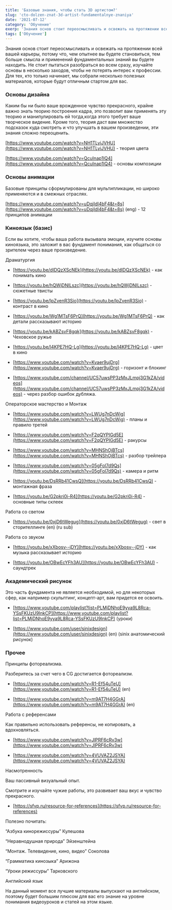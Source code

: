 ```yaml
---
title: 'Базовые знания, чтобы стать 3D артистом?'
slug: 'cto-dolzen-znat-3d-artist-fundamentalnye-znaniya'
date: '2021-07-12'
category: 'Обучение'
exerp: 'Знания основ стоит переосмысливать и освежать на протяжении всей вашей карьеры...'
tags: ['Обучение']
---
```

Знания основ стоит переосмысливать и освежать на протяжении всей вашей карьеры, потому что, чем опытнее вы будете становиться, тем больше смысла и применений фундаментальных знаний вы будете находить. Не стоит пытаться разобраться во всем сразу, изучайте основы в несколько заходов, чтобы не потерять интерес к профессии. Для тех, кто только начинает, мы собрали несколько полезных материалов, которые будут отличным стартом для вас.



### Основы дизайна

Каким бы ни было ваше врожденное чувство прекрасного, крайне важно знать теорию построения кадра, это позволит вам применять эту теорию и манипулировать ей тогда,когда этого требует ваше творческое видение. Кроме того, теория даст вам множество подсказок куда смотреть и что улучшать в вашем произведении, эти знания сложно переоценить.

[https://www.youtube.com/watch?v=NH1TLyiJVHU](https://www.youtube.com/watch?v=NH1TLyiJVHU) - теория цвета

[https://www.youtube.com/watch?v=QcuInap1lQ4](https://www.youtube.com/watch?v=QcuInap1lQ4) - основы композиции



### Основы анимации 

Базовые принципы сформулированы для мультипликации, но широко применяются и в смежных отраслях.

[https://www.youtube.com/watch?v=uDqjIdI4bF4&t=8s](https://www.youtube.com/watch?v=uDqjIdI4bF4&t=8s) (eng) - 12 принципов анимации



### Киноязык (базис)

Если вы хотите, чтобы ваша работа вызывала эмоции, изучите основы киноязыка, это заложит в вас фундамент понимания, как общаться со зрителем через ваше произведение.


Драматургия

* [https://youtu.be/dIDQzXScNEk](https://youtu.be/dIDQzXScNEk) - как понимать кино

* [https://youtu.be/hQWjDNILszc](https://youtu.be/hQWjDNILszc) - сюжетные твисты

* [https://youtu.be/lpZvenR3Sio](https://youtu.be/lpZvenR3Sio) - контраст в кино

* [https://youtu.be/Wg1MTsF6PrQ](https://youtu.be/Wg1MTsF6PrQ) - как детали рассказывают историю

* [https://youtu.be/kABZsvF8gqk](https://youtu.be/kABZsvF8gqk) - Чеховское ружье

* [https://youtu.be/l4KPE7HQ-Lg](https://youtu.be/l4KPE7HQ-Lg) - цвет в кино

* [https://www.youtube.com/watch?v=Kvaer9ujDrg](https://www.youtube.com/watch?v=Kvaer9ujDrg) - горизонт и блокинг

* [https://www.youtube.com/channel/UC57uwsPP3zMxJLmpj3G1kZA/videos](https://www.youtube.com/channel/UC57uwsPP3zMxJLmpj3G1kZA/videos) - через разбор ошибок дубляжа.



Операторское мастерство и Монтаж

* [https://www.youtube.com/watch?v=LWUg7nDcWjg](https://www.youtube.com/watch?v=LWUg7nDcWjg) - планы и правило третей

* [https://www.youtube.com/watch?v=F2qQYPIGd5E](https://www.youtube.com/watch?v=F2qQYPIGd5E) - ракурсы

* [https://www.youtube.com/watch?v=MHNShOjBTcs](https://www.youtube.com/watch?v=MHNShOjBTcs) - разбор трейлера

* [https://www.youtube.com/watch?v=05gFol7d9Qs](https://www.youtube.com/watch?v=05gFol7d9Qs) - камера и ритм

* [https://youtu.be/DsRRb41CwsQ](https://youtu.be/DsRRb41CwsQ) - монтажная фраза

* [https://youtu.be/G2pkri0i-R4](https://youtu.be/G2pkri0i-R4) - основные типы склеек



Работа со светом

* [https://youtu.be/0xjD6tWegug](https://youtu.be/0xjD6tWegug) - свет в сторителлинге (en) (ru sub)



Работа со звуком

* [https://youtu.be/xXbosv--jDY](https://youtu.be/xXbosv--jDY) - как музыка рассказывает историю

* [https://youtu.be/OBwEcYFh3AU](https://youtu.be/OBwEcYFh3AU) - саундтрек



### Академический рисунок

Это часть фундамента не является необходимой, но для некоторых сфер, как например скульптинг, концепт-арт, вам придется ее освоить.

* [https://www.youtube.com/playlist?list=PLMjDNhoE9yya9L8Rca-YSsFKUzU9InkCP](https://www.youtube.com/playlist?list=PLMjDNhoE9yya9L8Rca-YSsFKUzU9InkCP) (уроки)

* [https://www.youtube.com/user/sinixdesign](https://www.youtube.com/user/sinixdesign) (en) (sinix анатомический рисунок)



### Прочее

Принципы фотореализма. 

Разберитесь за счет чего в CG достигается фотореализм.

* [https://www.youtube.com/watch?v=R1-Ef54uTeU](https://www.youtube.com/watch?v=R1-Ef54uTeU) (en)

* [https://www.youtube.com/watch?v=m9AT7H4GGrA](https://www.youtube.com/watch?v=m9AT7H4GGrA) (en)


Работа с референсами

Как правильно использовать референсы, не копировать, а вдохновляться.

* [https://www.youtube.com/watch?v=JlPRF6cRv3w](https://www.youtube.com/watch?v=JlPRF6cRv3w)

* [https://www.youtube.com/watch?v=4VUVAZ2JSYA](https://www.youtube.com/watch?v=4VUVAZ2JSYA)


Насмотренность

Ваш пассивный визуальный опыт.

Смотрите и изучайте чужие работы, это развивает ваш вкус и чувство прекрасного.

* [https://sfvp.ru/resource-for-references](https://sfvp.ru/resource-for-references)


Полезно почитать:

“Азбука кинорежиссуры” Кулешова

“Неравнодушная природа” Эйзенштейна

“Монтаж. Телевидение, кино, видео” Соколова

“Грамматика кинозыка” Арижона

“Уроки режиссуры” Тарковского


Английский язык

На данный момент все лучшие материалы выпускают на английском, поэтому будет большим плюсом для вас его знание на уровне понимания видеоуроков и статей на этом языке.